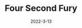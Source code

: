 ---
title: Four Second Fury
description: Four Second Fury is a game about fast past mini games.
date: 2022-3-13
type: Flash
name: foursecondfury
credits:
- Game by Newgrounds
---